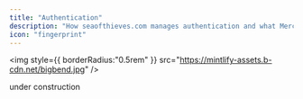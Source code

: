 ```yaml
---
title: "Authentication"
description: "How seaofthieves.com manages authentication and what Mercia's Quill does to access it"
icon: "fingerprint"
---
```


<img
  style={{ borderRadius:"0.5rem" }}
  src="https://mintlify-assets.b-cdn.net/bigbend.jpg"
/>

under construction